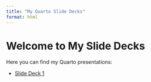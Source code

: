 ```yaml
---
title: "My Quarto Slide Decks"
format: html
---
```


# Welcome to My Slide Decks

Here you can find my Quarto presentations:

- [Slide Deck 1](SQL.html)
